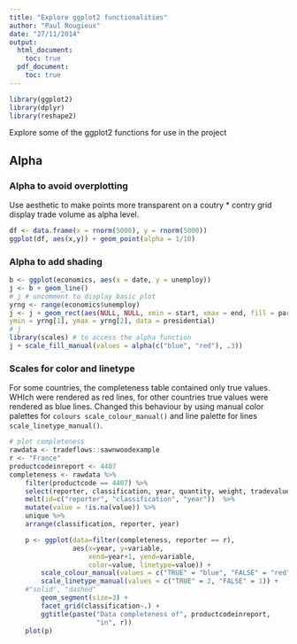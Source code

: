 ```yaml
---
title: "Explore ggplot2 functionalities"
author: "Paul Rougieux"
date: "27/11/2014"
output: 
  html_document:
    toc: true
  pdf_document:
    toc: true
---
```

```r
library(ggplot2)
library(dplyr)
library(reshape2)
```
Explore some of the ggplot2 functions for use in the project

## Alpha

### Alpha to avoid overplotting
Use aesthetic to make points more transparent on a coutry * contry grid 
display trade volume as alpha level.
```r
df <- data.frame(x = rnorm(5000), y = rnorm(5000))
ggplot(df, aes(x,y)) + geom_point(alpha = 1/10)
```

### Alpha to add shading
```r
b <- ggplot(economics, aes(x = date, y = unemploy))
j <- b + geom_line()
# j # uncomment to display basic plot
yrng <- range(economics$unemploy)
j <- j + geom_rect(aes(NULL, NULL, xmin = start, xmax = end, fill = party),
ymin = yrng[1], ymax = yrng[2], data = presidential)
# j
library(scales) # to access the alpha function
j + scale_fill_manual(values = alpha(c("blue", "red"), .3))
```

### Scales for color and linetype
For some countries, the completeness table contained only true values. 
WHIch were rendered as red lines, for other countries 
true values were rendered as blue lines. 
Changed this behaviour by using 
manual color palettes for `colours scale_colour_manual()`
and line palette for lines `scale_linetype_manual()`.

```r
# plot completeness
rawdata <- tradeflows::sawnwoodexample
r <- "France"
productcodeinreport <- 4407
completeness <- rawdata %>%
    filter(productcode == 4407) %>%
    select(reporter, classification, year, quantity, weight, tradevalue) %>%
    melt(id=c("reporter", "classification", "year"))  %>%
    mutate(value = !is.na(value)) %>%
    unique %>% 
    arrange(classification, reporter, year)

    p <- ggplot(data=filter(completeness, reporter == r), 
                aes(x=year, y=variable, 
                    xend=year+1, yend=variable, 
                    color=value, linetype=value)) +
        scale_colour_manual(values = c("TRUE" = "blue", "FALSE" = "red")) +
        scale_linetype_manual(values = c("TRUE" = 2, "FALSE" = 1)) +
    #"solid", "dashed"
        geom_segment(size=3) + 
        facet_grid(classification~.) +
        ggtitle(paste("Data completeness of", productcodeinreport,
                      "in", r))
    plot(p)

```


